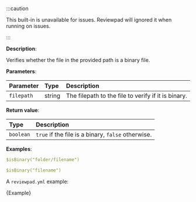 
:::caution

This built-in is unavailable for issues. Reviewpad will ignored it when running on issues.

:::

**Description**:

Verifies whether the file in the provided path is a binary file.

**Parameters**:

| Parameter  | Type   | Description                                         |
| :--------- | :----- | :-------------------------------------------------- |
| `filepath` | string | The filepath to the file to verify if it is binary. |

**Return value**:

| Type      | Description                                        |
| :-------- | :------------------------------------------------- |
| `boolean` | `true` if the file is a binary, `false` otherwise. |

**Examples**:

```yml
$isBinary("folder/filename")
```

```yml
$isBinary("filename")
```

A `reviewpad.yml` example:

<CodeBlock language="yml" title="reviewpad.yml">{Example}</CodeBlock>
